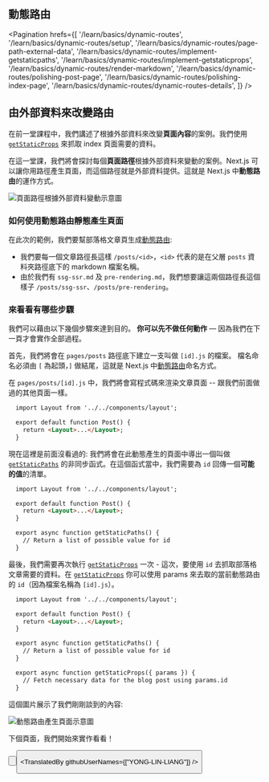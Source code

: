 
## 動態路由

<Pagination
  hrefs={[
    '/learn/basics/dynamic-routes',
    '/learn/basics/dynamic-routes/setup',
    '/learn/basics/dynamic-routes/page-path-external-data',
    '/learn/basics/dynamic-routes/implement-getstaticpaths',
    '/learn/basics/dynamic-routes/implement-getstaticprops',
    '/learn/basics/dynamic-routes/render-markdown',
    '/learn/basics/dynamic-routes/polishing-post-page',
    '/learn/basics/dynamic-routes/polishing-index-page',
    '/learn/basics/dynamic-routes/dynamic-routes-details',
  ]}
/>

## 由外部資料來改變路由

在前一堂課程中，我們講述了根據外部資料來改變**頁面內容**的案例。我們使用 [`getStaticProps`](/docs/basic-features/data-fetching#getstaticprops-static-generation) 來抓取 index 頁面需要的資料。

在這一堂課，我們將會探討每個**頁面路徑**根據外部資料來變動的案例。Next.js 可以讓你用路徑產生頁面，而這個路徑就是外部資料提供。這就是 Next.js 中**動態路由**的運作方式。

![頁面路徑根據外部資料變動示意圖](https://nextjs.org/static/images/learn/dynamic-routes/page-path-external-data.png "頁面路徑根據外部資料變動示意圖示意圖")

### 如何使用動態路由靜態產生頁面

在此次的範例，我們要幫部落格文章頁生成[動態路由](/docs/routing/dynamic-routes):

- 我們要每一個文章路徑長這樣 `/posts/<id>`，`<id>` 代表的是在父層 `posts` 資料夾路徑底下的 markdown 檔案名稱。
- 由於我們有 `ssg-ssr.md` 及 `pre-rendering.md`，我們想要讓這兩個路徑長這個樣子 `/posts/ssg-ssr`、`/posts/pre-rendering`。

### 來看看有哪些步驟

我們可以藉由以下幾個步驟來達到目的。 **你可以先不做任何動作** — 因為我們在下一頁才會實作全部過程。

首先，我們將會在 `pages/posts` 路徑底下建立一支叫做 `[id].js` 的檔案。 檔名命名必須由 `[` 為起頭，`]` 做結尾，這就是 Next.js 中[動態路由](/docs/routing/dynamic-routes)命名方式。

在 `pages/posts/[id].js` 中，我們將會寫程式碼來渲染文章頁面 -- 跟我們前面做過的其他頁面一樣。

```html
  import Layout from '../../components/layout';

  export default function Post() {
    return <Layout>...</Layout>;
  }
```

現在這裡是前面沒看過的: 我們將會在此動態產生的頁面中導出一個叫做 [`getStaticPaths`](/docs/basic-features/data-fetching#getstaticpaths-static-generation) 的非同步函式。在這個函式當中，我們需要為 `id` 回傳一個**可能的值**的清單。

```html
  import Layout from '../../components/layout';

  export default function Post() {
    return <Layout>...</Layout>;
  }

  export async function getStaticPaths() {
    // Return a list of possible value for id
  }
```

最後，我們需要再次執行 [`getStaticProps`](/docs/basic-features/data-fetching#getstaticprops-static-generation) 一次 - 這次，要使用 `id` 去抓取部落格文章需要的資料。在 [`getStaticProps`](/docs/basic-features/data-fetching#getstaticprops-static-generation) 你可以使用 params 來去取的當前動態路由的 `id`（因為檔案名稱為 `[id].js`）。

```html
  import Layout from '../../components/layout';

  export default function Post() {
    return <Layout>...</Layout>;
  }

  export async function getStaticPaths() {
    // Return a list of possible value for id
  }

  export async function getStaticProps({ params }) {
    // Fetch necessary data for the blog post using params.id
  }
```

這個圖片展示了我們剛剛談到的內容:

![動態路由產生頁面示意圖](https://nextjs.org/static/images/learn/dynamic-routes/how-to-dynamic-routes.png "動態路由產生頁面示意圖")

下個頁面，我們開始來實作看看！

<Button
  content="← 返回上一頁"
  url="/learn/basics/dynamic-routes/setup"
  basicStyle="text-white bg-[#0070f3]"
  hoverStyle="hover:opacity-90"
/>

<Button
  content="前往下一頁 →"
  url="/learn/basics/dynamic-routes/implement-getstaticpaths"
  basicStyle="text-white bg-[#0070f3]"
  hoverStyle="hover:opacity-90"
/>

<TranslatedBy githubUserNames={["YONG-LIN-LIANG"]} />

